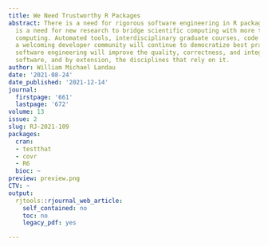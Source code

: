 ```yaml
---
title: We Need Trustworthy R Packages
abstract: There is a need for rigorous software engineering in R packages, and there
  is a need for new research to bridge scientific computing with more traditional
  computing. Automated tools, interdisciplinary graduate courses, code reviews, and
  a welcoming developer community will continue to democratize best practices. Democratized
  software engineering will improve the quality, correctness, and integrity of scientific
  software, and by extension, the disciplines that rely on it.
author: William Michael Landau
date: '2021-08-24'
date_published: '2021-12-14'
journal:
  firstpage: '661'
  lastpage: '672'
volume: 13
issue: 2
slug: RJ-2021-109
packages:
  cran:
  - testthat
  - covr
  - R6
  bioc: ~
preview: preview.png
CTV: ~
output:
  rjtools::rjournal_web_article:
    self_contained: no
    toc: no
    legacy_pdf: yes

---
```

